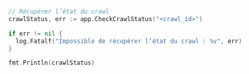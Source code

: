 ```go Go
// Récupérer l’état du crawl
crawlStatus, err := app.CheckCrawlStatus("<crawl_id>")

if err != nil {
  log.Fatalf("Impossible de récupérer l’état du crawl : %v", err)
}

fmt.Println(crawlStatus)
```
